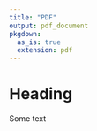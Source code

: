 ```yaml
---
title: "PDF"
output: pdf_document
pkgdown:
  as_is: true
  extension: pdf
---
```


# Heading

Some text

